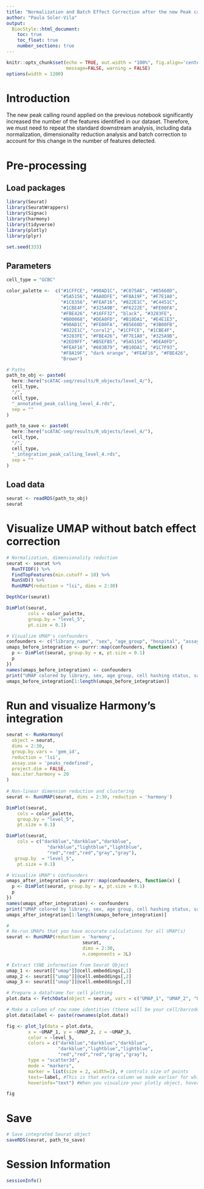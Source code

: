 ```yaml
---
title: "Normalization and Batch Effect Correction after the new Peak calling"
author: "Paula Soler-Vila"
output: 
  BiocStyle::html_document:
    toc: true
    toc_float: true
    number_sections: true
---
```


```r
knitr::opts_chunk$set(echo = TRUE, out.width = "100%", fig.align='center', 
                      message=FALSE, warning = FALSE)
options(width = 1200)
```


# Introduction

The new peak calling round applied on the previous notebook significantly increased the number of the features identified in our dataset. Therefore, we must need to repeat the standard downstream analysis, including data normalization, dimensionality reduction analysis and batch correction to account for this change in the number of features detected.


# Pre-processing

## Load packages

```r
library(Seurat)
library(SeuratWrappers)
library(Signac)
library(harmony)
library(tidyverse)
library(plotly)
library(plyr)

set.seed(333)
```

## Parameters

```r
cell_type = "GCBC"

color_palette <-  c("#1CFFCE", "#90AD1C", "#C075A6", "#85660D", 
                    "#5A5156", "#AA0DFE", "#F8A19F", "#F7E1A0", 
                    "#1C8356", "#FEAF16", "#822E1C", "#C4451C", 
                    "#1CBE4F", "#325A9B", "#F6222E", "#FE00FA", 
                    "#FBE426", "#16FF32", "black", "#3283FE",
                    "#B00068", "#DEA0FD", "#B10DA1", "#E4E1E3",
                    "#90AD1C", "#FE00FA", "#85660D", "#3B00FB",
                    "#822E1C", "coral2", "#1CFFCE", "#1CBE4F",
                    "#3283FE", "#FBE426", "#F7E1A0", "#325A9B",   
                    "#2ED9FF", "#B5EFB5", "#5A5156", "#DEA0FD",
                    "#FEAF16", "#683B79", "#B10DA1", "#1C7F93", 
                    "#F8A19F", "dark orange", "#FEAF16", "#FBE426",  
                    "Brown")

# Paths
path_to_obj <- paste0(
  here::here("scATAC-seq/results/R_objects/level_4/"),
  cell_type,
  "/",
  cell_type,
  "_annotated_peak_calling_level_4.rds",
  sep = ""
)

path_to_save <- paste0(
  here::here("scATAC-seq/results/R_objects/level_4/"),
  cell_type,
  "/",
  cell_type,
  "_integration_peak_calling_level_4.rds",
  sep = ""
)
```

## Load data
```r
seurat <- readRDS(path_to_obj)
seurat
```

# Visualize UMAP without batch effect correction
```r
# Normalization, dimensionality reduction 
seurat <- seurat %>%
  RunTFIDF() %>% 
  FindTopFeatures(min.cutoff = 10) %>%
  RunSVD() %>%
  RunUMAP(reduction = "lsi", dims = 2:30)

DepthCor(seurat)
```

```r
DimPlot(seurat, 
        cols = color_palette,
        group.by = "level_5", 
        pt.size = 0.1)
```

```r
# Visualize UMAP's confounders
confounders <- c("library_name", "sex", "age_group", "hospital", "assay")
umaps_before_integration <- purrr::map(confounders, function(x) {
  p <- DimPlot(seurat, group.by = x, pt.size = 0.1)
  p
})
names(umaps_before_integration) <- confounders
print("UMAP colored by library, sex, age group, cell hashing status, sampling center and assay:")
umaps_before_integration[1:length(umaps_before_integration)]
```

# Run and visualize Harmony’s integration
```r
seurat <- RunHarmony(
  object = seurat,
  dims = 2:30,
  group.by.vars = 'gem_id',
  reduction = 'lsi',
  assay.use = 'peaks_redefined',
  project.dim = FALSE,
  max.iter.harmony = 20
)
    
# Non-linear dimension reduction and clustering
seurat <- RunUMAP(seurat, dims = 2:30, reduction = 'harmony')
```

```r
DimPlot(seurat, 
    cols = color_palette,
    group.by = "level_5", 
    pt.size = 0.1)
```

```r
DimPlot(seurat, 
    cols = c("darkblue","darkblue","darkblue",
               "darkblue","lightblue","lightblue",
               "red","red","red","gray","gray"),
   group.by  = "level_5", 
    pt.size = 0.1)
```

```r
# Visualize UMAP's confounders
umaps_after_integration <- purrr::map(confounders, function(x) {
  p <- DimPlot(seurat, group.by = x, pt.size = 0.1)
  p
})
names(umaps_after_integration) <- confounders
print("UMAP colored by library, sex, age group, cell hashing status, sampling center and assay:")
umaps_after_integration[1:length(umaps_before_integration)]
```

```r
#
# Re-run UMAPs that you have accurate calculations for all UMAP(s)
seurat <- RunUMAP(reduction = 'harmony', 
                            seurat,
                            dims = 2:30,  
                            n.components = 3L)

# Extract tSNE information from Seurat Object
umap_1 <- seurat[["umap"]]@cell.embeddings[,1]
umap_2 <- seurat[["umap"]]@cell.embeddings[,2]
umap_3 <- seurat[["umap"]]@cell.embeddings[,3]

# Prepare a dataframe for cell plotting
plot.data <- FetchData(object = seurat, vars = c("UMAP_1", "UMAP_2", "UMAP_3", "level_5"))

# Make a column of row name identities (these will be your cell/barcode names)
plot.data$label <- paste(rownames(plot.data))

fig <- plot_ly(data = plot.data, 
        x = ~UMAP_1, y = ~UMAP_2, z = ~UMAP_3, 
        color = ~level_5, 
        colors = c("darkblue","darkblue","darkblue",
                   "darkblue","lightblue","lightblue",
                   "red","red","red","gray","gray"),
        type = "scatter3d", 
        mode = "markers", 
        marker = list(size = 2, width=1), # controls size of points
        text=~label, #This is that extra column we made earlier for which we will use for cell ID
        hoverinfo="text") #When you visualize your plotly object, hovering your mouse pointer over a point shows cell names

fig
```

# Save
```r
# Save integrated Seurat object
saveRDS(seurat, path_to_save)
```

# Session Information

```r
sessionInfo()
```

